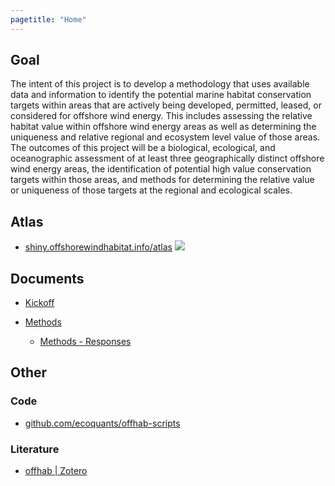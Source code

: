 ```yaml
---
pagetitle: "Home"
---
```


## Goal

The intent of this project is to develop a methodology that uses available data and information to identify the potential marine habitat conservation targets within areas that are actively being developed, permitted, leased, or considered for offshore wind energy. This includes assessing the relative habitat value within offshore wind energy areas as well as determining the uniqueness and relative regional and ecosystem level value of those areas.  The outcomes of this project will be a biological, ecological, and oceanographic assessment of at least three geographically distinct offshore wind energy areas, the identification of potential high value conservation targets within those areas, and methods for determining the relative value or uniqueness of those targets at the regional and ecological scales.

## Atlas

-   [shiny.offshorewindhabitat.info/atlas](https://shiny.offshorewindhabitat.info/atlas) ![](/44ce7cff6e9a3ce81a45412598fcb96fcd5108bc/images/offhab_overview_label-hover.png)

## Documents

-   [Kickoff](https://drive.google.com/file/d/1MR7fO9I2-VLgWY9yR-7z49v84Fjmmsb8/view?usp=sharing)

-   [Methods](https://drive.google.com/file/d/1S0aCK7EqNKzDyxYgqmoZ7j5FP1LKK0h0/view?usp=sharing)

    -   [Methods - Responses](https://drive.google.com/file/d/1rpdpBL9qlIPTCU3A0lEztM4H_075UKLa/view?usp=sharing)

## Other

### Code

-   [github.com/ecoquants/offhab-scripts](https://github.com/ecoquants/offhab-scripts)

### Literature

-   [offhab \| Zotero](https://www.zotero.org/groups/4747727/offhab/library)\

